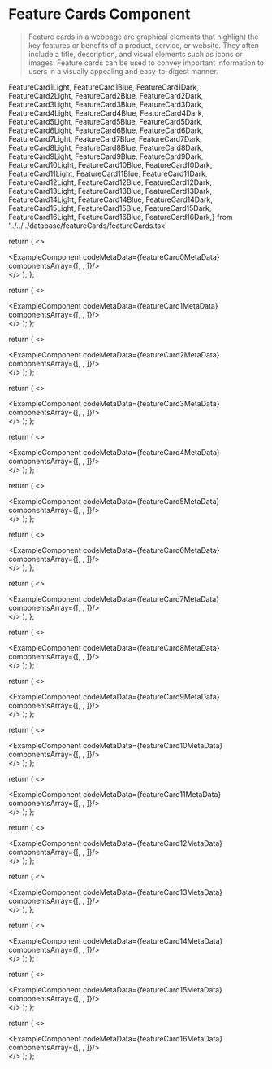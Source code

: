 # Feature Cards Component

> Feature cards in a webpage are graphical elements that highlight the key features or benefits of a product, service, or website. They often include a title, description, and visual elements such as icons or images. Feature cards can be used to convey important information to users in a visually appealing and easy-to-digest manner.

FeatureCard1Light, FeatureCard1Blue, FeatureCard1Dark,
FeatureCard2Light, FeatureCard2Blue, FeatureCard2Dark,
FeatureCard3Light, FeatureCard3Blue, FeatureCard3Dark,
FeatureCard4Light, FeatureCard4Blue, FeatureCard4Dark,
FeatureCard5Light, FeatureCard5Blue, FeatureCard5Dark,
FeatureCard6Light, FeatureCard6Blue, FeatureCard6Dark,
FeatureCard7Light, FeatureCard7Blue, FeatureCard7Dark,
FeatureCard8Light, FeatureCard8Blue, FeatureCard8Dark,
FeatureCard9Light, FeatureCard9Blue, FeatureCard9Dark,
FeatureCard10Light, FeatureCard10Blue, FeatureCard10Dark,
FeatureCard11Light, FeatureCard11Blue, FeatureCard11Dark,
FeatureCard12Light, FeatureCard12Blue, FeatureCard12Dark,
FeatureCard13Light, FeatureCard13Blue, FeatureCard13Dark,
FeatureCard14Light, FeatureCard14Blue, FeatureCard14Dark,
FeatureCard15Light, FeatureCard15Blue, FeatureCard15Dark,
FeatureCard16Light, FeatureCard16Blue, FeatureCard16Dark,} from '../../../database/featureCards/featureCards.tsx'



  return (
    <>
    <div className='mb-20'>
        <ExampleComponent codeMetaData={featureCard0MetaData} componentsArray={[<FeatureCard0Light />, <FeatureCard0Blue/>, <FeatureCard0Dark/>]}/>
    </div>
    </>
  );
};

<FeatureCard0/>


  return (
    <>
    <div className='mb-20'>
        <ExampleComponent codeMetaData={featureCard1MetaData} componentsArray={[<FeatureCard1Light />, <FeatureCard1Blue/>, <FeatureCard1Dark/>]}/>
    </div>
    </>
  );
};

<FeatureCard1/>


  return (
    <>
    <div className='mb-20'>
        <ExampleComponent codeMetaData={featureCard2MetaData} componentsArray={[<FeatureCard2Light />, <FeatureCard2Blue/>, <FeatureCard2Dark/>]}/>
    </div>
    </>
  );
};

<FeatureCard2/>


  return (
    <>
    <div className='mb-20'>
        <ExampleComponent codeMetaData={featureCard3MetaData} componentsArray={[<FeatureCard3Light />, <FeatureCard3Blue/>, <FeatureCard3Dark/>]}/>
    </div>
    </>
  );
};

<FeatureCard3/>


  return (
    <>
    <div className='mb-20'>
        <ExampleComponent codeMetaData={featureCard4MetaData} componentsArray={[<FeatureCard4Light />, <FeatureCard4Blue/>, <FeatureCard4Dark/>]}/>
    </div>
    </>
  );
};

<FeatureCard4/>


  return (
    <>
    <div className='mb-20'>
        <ExampleComponent codeMetaData={featureCard5MetaData} componentsArray={[<FeatureCard5Light />, <FeatureCard5Blue/>, <FeatureCard5Dark/>]}/>
    </div>
    </>
  );
};

<FeatureCard5/>


  return (
    <>
    <div className='mb-20'>
        <ExampleComponent codeMetaData={featureCard6MetaData} componentsArray={[<FeatureCard6Light />, <FeatureCard6Blue/>, <FeatureCard6Dark/>]}/>
    </div>
    </>
  );
};

<FeatureCard6/>


  return (
    <>
    <div className='mb-20'>
        <ExampleComponent codeMetaData={featureCard7MetaData} componentsArray={[<FeatureCard7Light />, <FeatureCard7Blue/>, <FeatureCard7Dark/>]}/>
    </div>
    </>
  );
};

<FeatureCard7/>


  return (
    <>
    <div className='mb-20'>
        <ExampleComponent codeMetaData={featureCard8MetaData} componentsArray={[<FeatureCard8Light />, <FeatureCard8Blue/>, <FeatureCard8Dark/>]}/>
    </div>
    </>
  );
};

<FeatureCard8/>


  return (
    <>
    <div className='mb-20'>
        <ExampleComponent codeMetaData={featureCard9MetaData} componentsArray={[<FeatureCard9Light />, <FeatureCard9Blue/>, <FeatureCard9Dark/>]}/>
    </div>
    </>
  );
};

<FeatureCard9/>


  return (
    <>
    <div className='mb-20'>
        <ExampleComponent codeMetaData={featureCard10MetaData} componentsArray={[<FeatureCard10Light />, <FeatureCard10Blue/>, <FeatureCard10Dark/>]}/>
    </div>
    </>
  );
};

<FeatureCard10/>


  return (
    <>
    <div className='mb-20'>
        <ExampleComponent codeMetaData={featureCard11MetaData} componentsArray={[<FeatureCard11Light />, <FeatureCard11Blue/>, <FeatureCard11Dark/>]}/>
    </div>
    </>
  );
};

<FeatureCard11/>


  return (
    <>
    <div className='mb-20'>
        <ExampleComponent codeMetaData={featureCard12MetaData} componentsArray={[<FeatureCard12Light />, <FeatureCard12Blue/>, <FeatureCard12Dark/>]}/>
    </div>
    </>
  );
};

<FeatureCard12/>


  return (
    <>
    <div className='mb-20'>
        <ExampleComponent codeMetaData={featureCard13MetaData} componentsArray={[<FeatureCard13Light />, <FeatureCard13Blue/>, <FeatureCard13Dark/>]}/>
    </div>
    </>
  );
};

<FeatureCard13/>


  return (
    <>
    <div className='mb-20'>
        <ExampleComponent codeMetaData={featureCard14MetaData} componentsArray={[<FeatureCard14Light />, <FeatureCard14Blue/>, <FeatureCard14Dark/>]}/>
    </div>
    </>
  );
};

<FeatureCard14/>


  return (
    <>
    <div className='mb-20'>
        <ExampleComponent codeMetaData={featureCard15MetaData} componentsArray={[<FeatureCard15Light />, <FeatureCard15Blue/>, <FeatureCard15Dark/>]}/>
    </div>
    </>
  );
};

<FeatureCard15/>


  return (
    <>
    <div className='mb-20'>
        <ExampleComponent codeMetaData={featureCard16MetaData} componentsArray={[<FeatureCard16Light />, <FeatureCard16Blue/>, <FeatureCard16Dark/>]}/>
    </div>
    </>
  );
};

<FeatureCard16/>